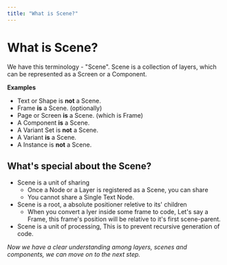 ```yaml
---
title: "What is Scene?"
---
```


# What is Scene?

We have this terminology - "Scene". Scene is a collection of layers, which can be represented as a Screen or a Component.

**Examples**

- Text or Shape is **not** a Scene.
- Frame **is** a Scene. (optionally)
- Page or Screen **is** a Scene. (which is Frame)
- A Component **is** a Scene.
- A Variant Set is **not** a Scene.
- A Variant **is** a Scene.
- A Instance is **not** a Scene.

## What's special about the Scene?

- Scene is a unit of sharing
  - Once a Node or a Layer is registered as a Scene, you can share
  - You cannot share a Single Text Node.
- Scene is a root, a absolute positioner reletive to its' children
  - When you convert a lyer inside some frame to code, Let's say a Frame, this frame's position will be relative to it's first scene-parent.
- Scene is a unit of processing, This is to prevent recursive generation of code.

_Now we have a clear understanding among layers, scenes and components, we can move on to the next step._
